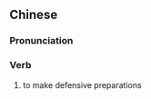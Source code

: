 {{also|备御}}
==Chinese==
{{zh-forms|s=备御}}

===Pronunciation===
{{zh-pron
|m=bèiyù
|cat=v
}}

===Verb===
{{zh-verb}}

# {{lb|zh|literary}} to make defensive preparations